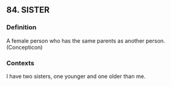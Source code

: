 ## 84. SISTER
### Definition
A female person who has the same parents as another person. (Concepticon)

### Contexts
I have two sisters, one younger and one older than me.

